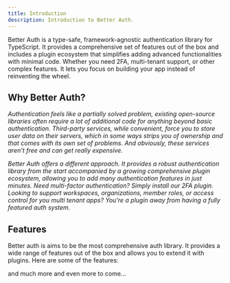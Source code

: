 ```yaml
---
title: Introduction
description: Introduction to Better Auth.
---
```


Better Auth is a type-safe, framework-agnostic authentication library for TypeScript. It provides a comprehensive set of features out of the box and includes a plugin ecosystem that simplifies adding advanced functionalities with minimal code. Whether you need 2FA, multi-tenant support, or other complex features. It lets you focus on building your app instead of reinventing the wheel.

## Why Better Auth?

*Authentication feels like a partially solved problem, existing open-source libraries often require a lot of additional code for anything beyond basic authentication. Third-party services, while convenient, force you to store user data on their servers, which in some ways strips you of ownership and that comes with its own set of problems. And obviously, these services aren't free and can get really expensive.* 

*Better Auth offers a different approach. It provides a robust authentication library from the start accompanied by a growing comprehensive plugin ecosystem, allowing you to add many authentication features in just minutes. Need multi-factor authentication? Simply install our 2FA plugin. Looking to support workspaces, organizations, member roles, or access control for you multi tenant apps? You're a plugin away from having a fully featured auth system.*

## Features

Better auth is aims to be the most comprehensive auth library. It provides a wide range of features out of the box and allows you to extend it with plugins. Here are some of the features:

<Features/>

and much more and even more to come...
